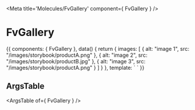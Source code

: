 
<Meta title='Molecules/FvGallery' component={ FvGallery } />

# FvGallery

<Canvas>
<Story name='Common' height='150px'>{{
  components: { FvGallery },
  data() {
    return {
      images: [
        {
          alt: "image 1",
          src: "/images/storybook/productA.png"
        },
        {
          alt: "image 2",
          src: "/images/storybook/productB.jpg"
        },
        {
          alt: "image 3",
          src: "/images/storybook/productA.png"
        }
      ]
    }
  },
  template: `
  <v-col
    :cols="5"
  >
    <FvGallery
      :images="images"
    >
    </FvGallery>
  </v-col>`
}}</Story>
</Canvas>

## ArgsTable

<ArgsTable of={ FvGallery } />
